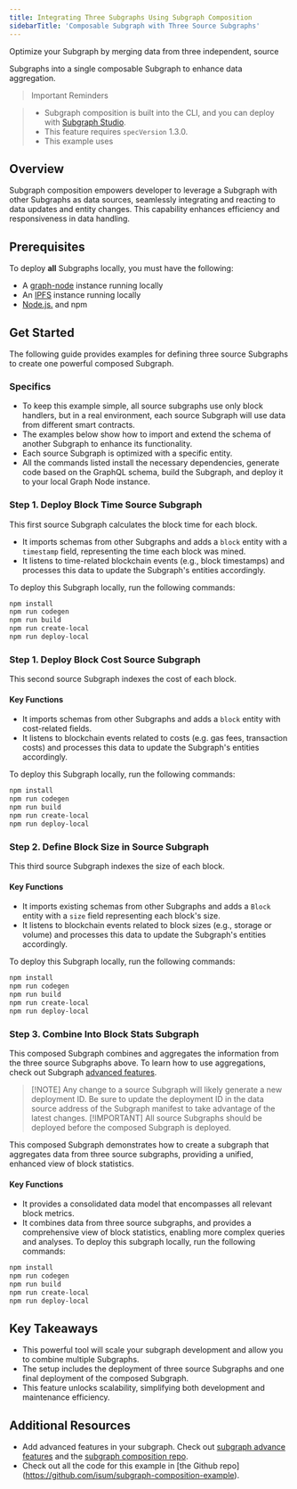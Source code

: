 ```yaml
---
title: Integrating Three Subgraphs Using Subgraph Composition
sidebarTitle: 'Composable Subgraph with Three Source Subgraphs'
---
```


Optimize your Subgraph by merging data from three independent, source

Subgraphs into a single composable Subgraph to enhance data aggregation.

> Important Reminders

> - Subgraph composition is built into the CLI, and you can deploy with [Subgraph Studio](https://thegraph.com/studio/).
> - This feature requires `specVersion` 1.3.0.
> - This example uses

## Overview

Subgraph composition empowers developer to leverage a Subgraph with other Subgraphs as data sources, seamlessly integrating and reacting to data updates and entity changes. This capability enhances efficiency and responsiveness in data handling.

## Prerequisites

To deploy **all** Subgraphs locally, you must have the following:

- A [graph-node](https://github.com/graphprotocol/graph-node) instance running locally
- An [IPFS](https://docs.ipfs.tech/) instance running locally
- [Node.js.](https://nodejs.org/en) and npm

## Get Started

The following guide provides examples for defining three source Subgraphs to create one powerful composed Subgraph.

### Specifics

- To keep this example simple, all source subgraphs use only block handlers, but in a real environment, each source Subgraph will use data from different smart contracts.
- The examples below show how to import and extend the schema of another Subgraph to enhance its functionality.
- Each source Subgraph is optimized with a specific entity.
- All the commands listed install the necessary dependencies, generate code based on the GraphQL schema, build the Subgraph, and deploy it to your local Graph Node instance.

### Step 1. Deploy Block Time Source Subgraph

This first source Subgraph calculates the block time for each block.

- It imports schemas from other Subgraphs and adds a `block` entity with a `timestamp` field, representing the time each block was mined.
- It listens to time-related blockchain events (e.g., block timestamps) and processes this data to update the Subgraph's entities accordingly.

To deploy this Subgraph locally, run the following commands:

```bash
npm install
npm run codegen
npm run build
npm run create-local
npm run deploy-local
```

### Step 1. Deploy Block Cost Source Subgraph

This second source Subgraph indexes the cost of each block.

#### Key Functions

- It imports schemas from other Subgraphs and adds a `block` entity with cost-related fields.
- It listens to blockchain events related to costs (e.g. gas fees, transaction costs) and processes this data to update the Subgraph's entities accordingly.

To deploy this Subgraph locally, run the following commands:

```bash
npm install
npm run codegen
npm run build
npm run create-local
npm run deploy-local
```

### Step 2. Define Block Size in Source Subgraph

This third source Subgraph indexes the size of each block.

#### Key Functions

- It imports existing schemas from other Subgraphs and adds a `Block` entity with a `size` field representing each block's size.
- It listens to blockchain events related to block sizes (e.g., storage or volume) and processes this data to update the Subgraph's entities accordingly.

To deploy this Subgraph locally, run the following commands:

```bash
npm install
npm run codegen
npm run build
npm run create-local
npm run deploy-local
```

### Step 3. Combine Into Block Stats Subgraph

This composed Subgraph combines and aggregates the information from the three source Subgraphs above. To learn how to use aggregations, check out Subgraph [advanced features](https://thegraph.com/docs/en/subgraphs/developing/creating/advanced/#timeseries-and-aggregations).

> [!NOTE] Any change to a source Subgraph will likely generate a new deployment ID. Be sure to update the deployment ID in the data source address of the Subgraph manifest to take advantage of the latest changes. [!IMPORTANT] All source Subgraphs should be deployed before the composed Subgraph is deployed.

This composed Subgraph demonstrates how to create a subgraph that aggregates data from three source subgraphs, providing a unified, enhanced view of block statistics.

#### Key Functions

- It provides a consolidated data model that encompasses all relevant block metrics.
- It combines data from three source subgraphs, and provides a comprehensive view of block statistics, enabling more complex queries and analyses. To deploy this subgraph locally, run the following commands:

```bash
npm install
npm run codegen
npm run build
npm run create-local
npm run deploy-local
```

## Key Takeaways

- This powerful tool will scale your subgraph development and allow you to combine multiple Subgraphs.
- The setup includes the deployment of three source Subgraphs and one final deployment of the composed Subgraph.
- This feature unlocks scalability, simplifying both development and maintenance efficiency.

## Additional Resources

- Add advanced features in your subgraph. Check out [subgraph advance features](/developing/creating/advanced/) and the [subgraph composition repo](https://github.com/incrypto32/subgraph-composition-sample-subgraph).
- Check out all the code for this example in [the Github repo] (https://github.com/isum/subgraph-composition-example).
